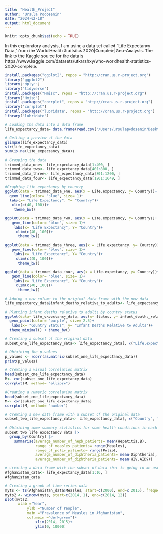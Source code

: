 ```yaml
---
title: "Health_Project"
author: "Ursula Podosenin"
date: "2024-02-18"
output: html_document
---
```


```r
knitr::opts_chunk$set(echo = TRUE)
```

In this exploratory analysis, I am using a data set called "Life Expectancy Data," from the World Health Statistics 2020|Complete|Geo-Analysis. The link to the Kaggle source for the data is https://www.kaggle.com/datasets/utkarshxy/who-worldhealth-statistics-2020-complete. 


```r

install.packages("ggplot2", repos = "http://cran.us.r-project.org")
library("ggplot2")
library("dplyr")
library("tidyverse")
install.packages("Hmisc", repos = "http://cran.us.r-project.org") 
library("Hmisc")
install.packages("corrplot", repos = "http://cran.us.r-project.org")
library("corrplot")
install.packages("lubridate", repos = "http://cran.us.r-project.org")
library("lubridate") 
```


```r

# Loading the data into a data frame
life_expectancy_data= data.frame(read.csv("/Users/ursulapodosenin/Desktop/Life_Expectancy_Data.csv"))

# Getting a preview of the data 
glimpse(life_expectancy_data)
str(life_expectancy_data)
sum(is.na(life_expectancy_data))

# Grouping the data
trimmed_data_one<- life_expectancy_data[1:400, ]
trimmed_data_two<- life_expectancy_data[401:800, ]
trimmed_data_three<- life_expectancy_data[801:1200, ]
trimmed_data_four<- life_expectancy_data[1201:1649, ]
```


```r

#Graphing life expectancy by country 
ggplot(data = trimmed_data_one, aes(x = Life.expectancy, y= Country))+
  geom_line(color= "blue", size= 1)+
  labs(x= "Life Expectancy", Y= "Country")+
   xlim(c(40, 100))+
    theme_bw()

ggplot(data = trimmed_data_two, aes(x = Life.expectancy, y= Country))+
   geom_line(color= "blue", size= 1)+
    labs(x= "Life Expectancy", Y= "Country")+
     xlim(c(40, 100))+
      theme_bw()

ggplot(data = trimmed_data_three, aes(x = Life.expectancy, y= Country))+
   geom_line(color= "blue", size= 1)+
    labs(x= "Life Expectancy", Y= "Country")+
     xlim(c(40, 100))+
      theme_bw()

ggplot(data = trimmed_data_four, aes(x = Life.expectancy, y= Country))+
   geom_line(color= "blue", size= 1)+
    labs(x= "Life Expectancy", Y= "Country")+
     xlim(c(40, 100))+
      theme_bw()
```


```r

# Adding a new column to the original data frame with the new data 
life_expectancy_data$infant_deaths_relative_to_adults<- life_expectancy_data$infant.deaths/life_expectancy_data$Adult.Mortality

# Plotting infant deaths relative to adults by country status 
ggplot(data= life_expectancy_data, aes(x= Status, y= infant_deaths_relative_to_adults))+
  geom_point(color= "purple", size= 2.5)+
   labs(x= "Country Status", y= "Infant Deaths Relative to Adults")+
  theme_minimal() + theme_bw()
```

```r

# Creating a subset of the original data 
subset_one_life_expectancy_data<- life_expectancy_data[, c("Life.expectancy", "Alcohol", "BMI")]

# Obtaining the p-values   
p_values <- rcorr(as.matrix(subset_one_life_expectancy_data))
print(p_values)

# Creating a visual correlation matrix
head(subset_one_life_expectancy_data)
M<- cor(subset_one_life_expectancy_data)
corrplot(M, method= "ellipse")

#Creating a numeric correlation matrix
head(subset_one_life_expectancy_data)
M<- cor(subset_one_life_expectancy_data)
corrplot(M, method= "number")
```

```r

# Creating a new data frame with a subset of the original data
subset_two_life_expectancy_data<- life_expectancy_data[, c("Country", "Hepatitis.B", "Measles", "Polio", "Diphtheria", "HIV.AIDS")]

# Obtaining some summary statistics for some health conditions in each country 
subset_two_life_expectancy_data |>
  group_by(Country) |>
    summarise(average_number_of_hepb_patients= mean(Hepatitis.B),
              range_of_measles_patients= range(Measles),
              range_of_polio_patients= range(Polio),
              average_number_of_diphtheria_patients= mean(Diphtheria),
              average_number_of_diphtheria_patients= mean(HIV.AIDS))
```

```r

# Creating a data frame with the subset of data that is going to be used 
Afghanistan_data<- life_expectancy_data[1:16, ]
Afghanistan_data

# Creating a graph of time series data 
myts <- ts(Afghanistan_data$Measles, start=c(2000), end=c(2015), frequency=12)
myts2 <- window(myts, start=c(2014, 1), end=c(2014, 12))
plot(myts2,
      xlab ="Year",  
          ylab ="Number of People",  
          main ="Prevalence of Measles in Afghanistan",   
          col.main ="darkgreen")+
              xlim(2014, 2015)+
              ylim(0, 10000)
```

